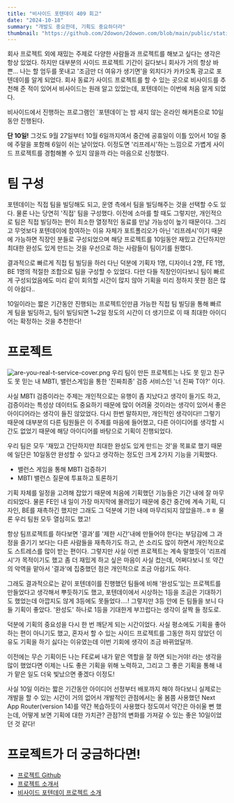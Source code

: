 ```yaml
---
title: "비사이드 포텐데이 409 회고"
date: "2024-10-18"
summary: "개발도 중요한데, 기획도 중요하더라"
thumbnail: "https://github.com/2dowon/2dowon.com/blob/main/public/static/images/articles/blog/2024/a-review-of-bside-potenday-409.png?raw=true"
---
```


회사 프로젝트 외에 재밌는 주제로 다양한 사람들과 프로젝트를 해보고 싶다는 생각은 항상 있었다. 하지만 대부분의 사이드 프로젝트 기간이 길다보니 회사가 거의 항상 바쁜... 나는 할 엄두를 못내고 '조금만 더 여유가 생기면'을 외치다가 카카오톡 광고로 포텐데이를 알게 되었다. 회사 동료가 사이드 프로젝트를 할 수 있는 곳으로 비사이드를 추천해 준 적이 있어서 비사이드는 원래 알고 있었는데, 포텐데이는 이번에 처음 알게 되었다.

<Callout type="note" title="포텐데이란?">
  비사이드에서 진행하는 프로그램인 `포텐데이`는 밤 새지 않는 온라인 해커톤으로
  10일동안 진행된다.
</Callout>

**단 10일!** 그것도 9월 27일부터 10월 6일까지여서 중간에 공휴일이 이틀 있어서 10일 중에 주말을 포함해 6일이 쉬는 날이었다. 이정도면 '리프레시'하는 느낌으로 가볍게 사이드 프로젝트를 경험해볼 수 있지 않을까 라는 마음으로 신청했다.

# 팀 구성

포텐데이는 직접 팀을 빌딩해도 되고, 운영 측에서 팀을 빌딩해주는 것을 선택할 수도 있다.
물론 나는 당연히 '직접' 팀을 구성했다. 이전에 소마를 할 때도 그렇지만, 개인적으로 팀은 직접 빌딩하는 편이 최소한 열정적인 동료를 만날 가능성이 높기 때문이다. 그리고 무엇보다 포텐데이에 참여하는 이유 자체가 포트폴리오가 아닌 '리프레시'이기 때문에 가능하면 직장인 분들로 구성되었으며 해당 프로젝트를 10일동안 재밌고 간단하지만 최대한 완성도 있게 만드는 것을 우선으로 하는 사람들이 팀이기를 원했다.

결과적으로 빠르게 직접 팀 빌딩을 하러 다닌 덕분에 기획자 1명, 디자이너 2명, FE 1명, BE 1명의 적절한 조합으로 팀을 구성할 수 있었다. 다만 다들 직장인이다보니 팀이 빠르게 구성되었음에도 미리 같이 회의할 시간이 많지 않아 기획을 미리 정하지 못한 점은 많이 아쉽다..

<Callout type="tip" title="혹시라도 포텐데이에 참여한다면!">
  10일이라는 짧은 기간동안 진행되는 프로젝트인만큼 가능한 직접 팀 빌딩을 통해
  빠르게 팀을 빌딩하고, 팀이 빌딩되면 1~2일 정도의 시간이 더 생기므로 이 때
  최대한 아이디어는 확정하는 것을 추천한다!
</Callout>

# 프로젝트

![are-you-real-t-service-cover.png](/static/images/articles/blog/2024/a-review-of-bside-potenday-409.png)
우리 팀이 만든 프로젝트는 나도 못 믿고 친구도 못 믿는 내 MBTI, 밸런스게임을 통한 '진짜최종' 검증 서비스인 '너 진짜 T야?' 이다.

사실 MBTI 검증이라는 주제는 개인적으로는 유행이 좀 지났다고 생각이 들기도 하고, 검증이라는 특성상 데이터도 중요하기 때문에 많이 어려울 것이라는 생각이 있어서 좋은 아이디어라는 생각이 들진 않았었다. 다시 한번 말하지만, 개인적인 생각이다!! 그렇기 때문에 대부분의 다른 팀원들은 이 주제를 마음에 들어했고, 다른 아이디어를 생각할 시간도 없었기 때문에 해당 아이디어를 바탕으로 기획이 진행되었다.

우리 팀은 모두 '재밌고 간단하지만 최대한 완성도 있게 만드는 것'을 목표로 했기 때문에 일단은 10일동안 완성할 수 있다고 생각하는 정도인 크게 2가지 기능을 기획했다.

- 밸런스 게임을 통해 MBTI 검증하기
- MBTI 밸런스 질문에 투표하고 토론하기

기획 자체를 일정을 고려해 잡았기 때문에 처음에 기획했던 기능들은 기간 내에 잘 마무리되었다. 물론 FE인 내 일이 가장 마지막에 몰려있기 때문에 중간 중간에 계속 기획, 디자인, BE를 재촉하긴 했지만 그래도 그 덕분에 기한 내에 마무리되지 않았을까..ㅎㅎ 물론 우리 팀원 모두 열심히도 했고!

항상 팀프로젝트를 하다보면 '결과'를 '제한 시간'내에 만들어야 한다는 부담감에 그 과정을 즐기기 보다는 다른 사람들을 재촉하기도 하고, 쓴 소리도 많이 하면서 개인적으로도 스트레스를 많이 받는 편이다. 그렇지만 사실 이번 프로젝트는 계속 말했듯이 '리프레시'가 목적이기도 했고 좀 더 재밌게 하고 싶은 마음이 사실 컸는데, 어쩌다보니 또 약간의 악역을 맡아서 '결과'에 집중했던 점은 개인적으로 조금 아쉽기도 하다.

그래도 결과적으로는 같이 포텐데이를 진행했던 팀들에 비해 '완성도'있는 프로젝트를 만들었다고 생각해서 뿌듯하기도 했고, 포텐데이에서 시상하는 1등을 조금은 기대하기도 했었는데 아깝지도 않게 3등에도 못들었다....! 그렇지만 3등 안에 든 팀들을 보니 다들 기획이 좋았다. '완성도' 하나로 1등을 기대한게 부끄럽다는 생각이 살짝 들 정도로.

덕분에 기획의 중요성을 다시 한 번 깨닫게 되는 시간이었다. 사실 평소에도 기획을 좋아하는 편이 아니기도 했고, 혼자서 할 수 있는 사이드 프로젝트를 그동안 하지 않았던 이유도 기획을 하기 싫다는 이유였는데 이번 기회에 생각이 조금 바뀌었달까.

<Callout type="quote">
  이전에는 무슨 기획이든 나는 FE로써 내가 맡은 역할을 잘 하면 되는거야! 라는
  생각을 많이 했었다면 이제는 나도 좋은 기획을 위해 노력하고, 그리고 그 좋은
  기획을 통해 내가 맡은 일도 더욱 빛났으면 좋겠다 이정도!
</Callout>

사실 10일 이라는 짧은 기간동안 아이디어 선정부터 배포까지 해야 하다보니 실제로는 개발을 할 수 있는 시간이 거의 없어서 개발적인 관점에서는 올 봄쯤 사용했던 Next App Router(version 14)를 약간 복습하듯이 사용했다 정도여서 약간은 아쉬울 뻔 했는데, 어떻게 보면 기획에 대한 가치관? 관점?의 변화를 가져갈 수 있는 좋은 10일이었던 것 같다!

# 프로젝트가 더 궁금하다면!

- [프로젝트 Github](https://github.com/2dowon/are-you-real-t-client)
- [프로젝트 소개서](https://sneaky-dewberry-efa.notion.site/T-12127d40f64580d2abd8c9e525973800)
- [비사이드 포텐데이 프로젝트 소개](https://bside.best/projects/detail/P240924174648)
